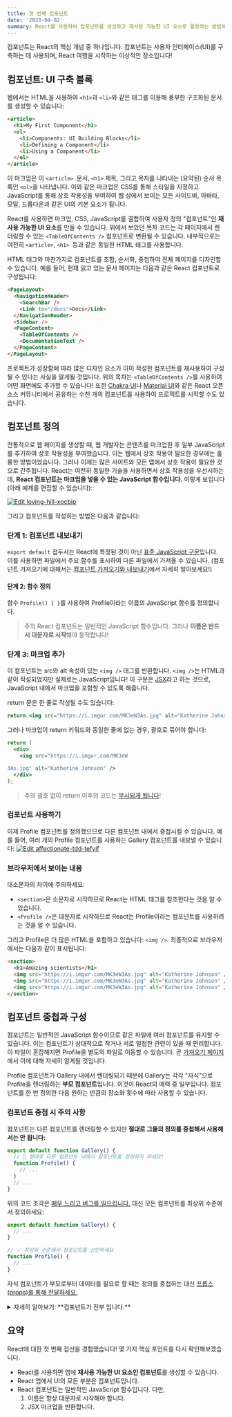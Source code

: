 ```yaml
---
title: 첫 번째 컴포넌트
date: '2023-04-02'
summary: React를 사용하여 컴포넌트를 생성하고 재사용 가능한 UI 요소로 활용하는 방법에 대해 배웁니다.
---
```

<TOCInline toc={props.toc} asDisclosure />


컴포넌트는 React의 핵심 개념 중 하나입니다. 컴포넌트는 사용자 인터페이스(UI)를 구축하는 데 사용되며, React 여행을 시작하는 이상적인 장소입니다!

## 컴포넌트: UI 구축 블록

웹에서는 HTML을 사용하여 `<h1>`과 `<li>`와 같은 태그를 이용해 풍부한 구조화된 문서를 생성할 수 있습니다:

```html showLineNumbers
<article>
  <h1>My First Component</h1>
  <ol>
    <li>Components: UI Building Blocks</li>
    <li>Defining a Component</li>
    <li>Using a Component</li>
  </ol>
</article>
```

이 마크업은 이 `<article> `문서, `<h1>` 제목, 그리고 목차를 나타내는 (요약된) 순서 목록인 `<ol>`을 나타냅니다. 이와 같은 마크업은 CSS를 통해 스타일을 지정하고 JavaScript를 통해 상호 작용성을 부여하여 웹 상에서 보이는 모든 사이드바, 아바타, 모달, 드롭다운과 같은 UI의 기본 요소가 됩니다.

React를 사용하면 마크업, CSS, JavaScript를 결합하여 사용자 정의 "컴포넌트"인 **재사용 가능한 UI 요소**를 만들 수 있습니다. 위에서 보았던 목차 코드는 각 페이지에서 렌더링할 수 있는 `<TableOfContents />` 컴포넌트로 변환될 수 있습니다. 내부적으로는 여전히 `<article>`, `<h1> `등과 같은 동일한 HTML 태그를 사용합니다.

HTML 태그와 마찬가지로 컴포넌트를 조합, 순서화, 중첩하여 전체 페이지를 디자인할 수 있습니다. 예를 들어, 현재 읽고 있는 문서 페이지는 다음과 같은 React 컴포넌트로 구성됩니다:

```html showLineNumbers
<PageLayout>
  <NavigationHeader>
    <SearchBar />
    <Link to="/docs">Docs</Link>
  </NavigationHeader>
  <Sidebar />
  <PageContent>
    <TableOfContents />
    <DocumentationText />
  </PageContent>
</PageLayout>
```

프로젝트가 성장함에 따라 많은 디자인 요소가 이미 작성한 컴포넌트를 재사용하여 구성될 수 있다는 사실을 알게될 것입니다. 위의 목차는 `<TableOfContents />`를 사용하여 어떤 화면에도 추가할 수 있습니다! 또한 [Chakra UI](https://chakra-ui.com/)나 [Material UI](https://material-ui.com/)와 같은 React 오픈 소스 커뮤니티에서 공유하는 수천 개의 컴포넌트를 사용하여 프로젝트를 시작할 수도 있습니다.

## 컴포넌트 정의

전통적으로 웹 페이지를 생성할 때, 웹 개발자는 콘텐츠를 마크업한 후 일부 JavaScript를 추가하여 상호 작용성을 부여했습니다. 이는 웹에서 상호 작용이 필요한 경우에는 훌륭한 방법이었습니다. 그러나 이제는 많은 사이트와 모든 앱에서 상호 작용이 필요한 것으로 간주됩니다. React는 여전히 동일한 기술을 사용하면서 상호 작용성을 우선시하는데, **React 컴포넌트는 마크업을 넣을 수 있는 JavaScript 함수입니다.** 이렇게 보입니다 (아래 예제를 편집할 수 있습니다):

[![Edit loving-hill-xocbip](https://codesandbox.io/static/img/play-codesandbox.svg)](https://codesandbox.io/s/loving-hill-xocbip?autoresize=1&fontsize=14&hidenavigation=1&theme=dark)


그리고 컴포넌트를 작성하는 방법은 다음과 같습니다:

### 단계 1: 컴포넌트 내보내기

`export default` 접두사는 React에 특정된 것이 아닌 [표준 JavaScript 구문](https://developer.mozilla.org/docs/web/javascript/reference/statements/export)입니다. 이를 사용하면 파일에서 주요 함수를 표시하여 다른 파일에서 가져올 수 있습니다. (컴포넌트 가져오기에 대해서는 [컴포넌트 가져오기와 내보내기](https://react.dev/learn/importing-and-exporting-components)에서 자세히 알아보세요!)

#### 단계 2: 함수 정의

함수 `Profile() { }`를 사용하여 Profile이라는 이름의 JavaScript 함수를 정의합니다.

> 주의
React 컴포넌트는 일반적인 JavaScript 함수입니다. 그러나 **이름은 반드시 대문자로 시작**해야 동작합니다!

### 단계 3: 마크업 추가

이 컴포넌트는 src와 alt 속성이 있는 `<img />` 태그를 반환합니다. `<img />`는 HTML과 같이 작성되었지만 실제로는 JavaScript입니다! 이 구문은 [JSX](https://react.dev/learn/writing-markup-with-jsx)라고 하는 것으로, JavaScript 내에서 마크업을 포함할 수 있도록 해줍니다.

return 문은 한 줄로 작성될 수도 있습니다:

```jsx showLineNumbers
return <img src="https://i.imgur.com/MK3eW3As.jpg" alt="Katherine Johnson" />;
```

그러나 마크업이 return 키워드와 동일한 줄에 없는 경우, 괄호로 묶어야 합니다:

```jsx showLineNumbers
return (
  <div>
    <img src="https://i.imgur.com/MK3eW

3As.jpg" alt="Katherine Johnson" />
  </div>
);
```

> 주의
괄호 없이 return 이후의 코드는 [무시되게 됩니다](https://stackoverflow.com/questions/2846283/what-are-the-rules-for-javascripts-automatic-semicolon-insertion-asi)!

### 컴포넌트 사용하기

이제 Profile 컴포넌트를 정의했으므로 다른 컴포넌트 내에서 중첩시킬 수 있습니다. 예를 들어, 여러 개의 Profile 컴포넌트를 사용하는 Gallery 컴포넌트를 내보낼 수 있습니다:
[![Edit affectionate-tdd-tefyif](https://codesandbox.io/static/img/play-codesandbox.svg)](https://codesandbox.io/s/affectionate-tdd-tefyif?autoresize=1&fontsize=14&hidenavigation=1&theme=dark)


### 브라우저에서 보이는 내용

대소문자의 차이에 주의하세요:

- `<section>`은 소문자로 시작하므로 React는 HTML 태그를 참조한다는 것을 알 수 있습니다.
- `<Profile />`은 대문자로 시작하므로 React는 Profile이라는 컴포넌트를 사용하려는 것을 알 수 있습니다.

그리고 Profile은 더 많은 HTML을 포함하고 있습니다: `<img />`. 최종적으로 브라우저에서는 다음과 같이 표시됩니다:

```html showLineNumbers
<section>
  <h1>Amazing scientists</h1>
  <img src="https://i.imgur.com/MK3eW3As.jpg" alt="Katherine Johnson" />
  <img src="https://i.imgur.com/MK3eW3As.jpg" alt="Katherine Johnson" />
  <img src="https://i.imgur.com/MK3eW3As.jpg" alt="Katherine Johnson" />
</section>
```

## 컴포넌트 중첩과 구성

컴포넌트는 일반적인 JavaScript 함수이므로 같은 파일에 여러 컴포넌트를 유지할 수 있습니다. 이는 컴포넌트가 상대적으로 작거나 서로 밀접한 관련이 있을 때 편리합니다. 이 파일이 혼잡해지면 Profile을 별도의 파일로 이동할 수 있습니다. 곧 [가져오기 페이지](https://react.dev/learn/importing-and-exporting-components)에서 이에 대해 자세히 알게될 것입니다.

Profile 컴포넌트가 Gallery 내에서 렌더링되기 때문에 Gallery는 각각 "자식"으로 Profile을 렌더링하는 **부모 컴포넌트**입니다. 이것이 React의 매력 중 일부입니다. 컴포넌트를 한 번 정의한 다음 원하는 만큼의 장소와 횟수에 따라 사용할 수 있습니다.

### 컴포넌트 중첩 시 주의 사항

컴포넌트는 다른 컴포넌트를 렌더링할 수 있지만 **절대로 그들의 정의를 중첩해서 사용해서는 안 됩니다:**

```jsx showLineNumbers
export default function Gallery() {
  // 🔴 절대로 다른 컴포넌트 내에서 컴포넌트를 정의하지 마세요!
  function Profile() {
    // ...
  }
  // ...
}
```

위의 코드 조각은 [매우 느리고 버그를 일으킵니다.](https://react.dev/learn/preserving-and-resetting-state#different-components-at-the-same-position-reset-state) 대신 모든 컴포넌트를 최상위 수준에서 정의하세요:

```jsx showLineNumbers
export default function Gallery() {
  // ...
}

// ✅ 최상위 수준에서 컴포넌트를 선언하세요
function Profile() {
  // ...
}
```

자식 컴포넌트가 부모로부터 데이터를 필요로 할 때는 정의를 중첩하는 대신 [프롭스(props)를 통해 전달하세요.](https://react.dev/learn/passing-props-to-a-component)

<details className="bg-gray-100 p-2 rounded-md">
  <summary>자세히 알아보기: **컴포넌트가 전부 입니다.**</summary>


React 애플리케이션은 "루트" 컴포넌트에서 시작합니다. 보통 새 프로젝트를 시작할 때 자동으로 생성됩니다. 예를 들어, [CodeSandbox](https://codesandbox.io/)나 [Create React App](https://create-react-app.dev/)을 사용한다면 루트 컴포넌트는 src/App.js에 정의됩니다. [Next.js](https://nextjs.org/) 프레임워크를 사용한다면 루트 컴포넌트는 pages/index.js에 정의됩니다. 이러한 예에서는 루트 컴포넌트를 내보내고 있습니다.

대부분의 React 앱은 컴포넌트를 최하위까지 사용합니다. 이는 버튼과 같은 재사용 가능한 구성 요소뿐만 아니라 사이드바, 목록, 최종적으로는 완전한 페이지와 같은 큰 구성 요소에도 컴포넌트를 사용한다는 것을 의미합니다! 컴포넌트는 UI 코드와 마크업을 구성하기에 편리한 방법이며, 일부는 한 번만 사용되는 경우도 있습니다.

[React 기반 프레임워크](https://react.dev/learn/start-a-new-react-project)는 이를 한 단계 더 나아가고 있습니다. 빈 HTML 파일을 사용하여 React에게 페이지 관리를 JavaScript로 맡기는 대신, 이들 프레임워크는 React 컴포넌트에서 자동으로 HTML을 생성합니다. 이를 통해 JavaScript 코드가 로드되기 전에 앱이 일부 내용을 표시할 수 있습니다.

그럼에도 불구하고, 많은 웹사이트는 [기존 HTML 페이지에 상호작용성을 추가하기 위해 React만 사용합니다.](https://react.dev/learn/add-react-to-an-existing-project#using-react-for-a-part-of-your-existing-page) 전체 페이지를 위한 단일 루트 컴포넌트 대신 여러 개의 루트 컴포넌트를 가지고 있습니다. 필요에 따라 React를 많이 또는 적게 사용할 수 있습니다.
</details>


## 요약

React에 대한 첫 번째 접선을 경험했습니다! 몇 가지 핵심 포인트를 다시 확인해보겠습니다.

- React를 사용하면 앱에 **재사용 가능한 UI 요소인 컴포넌트**를 생성할 수 있습니다.
- React 앱에서 UI의 모든 부분은 컴포넌트입니다.
- React 컴포넌트는 일반적인 JavaScript 함수입니다. 다만,
    1. 이름은 항상 대문자로 시작해야 합니다.
    2. JSX 마크업을 반환합니다.